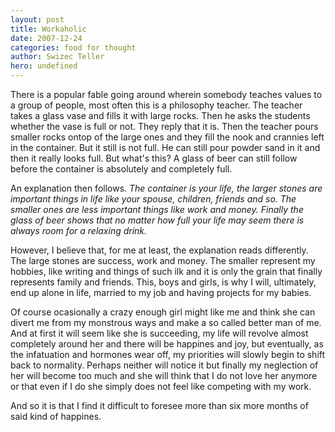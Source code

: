 ```yaml
---
layout: post
title: Workaholic
date: 2007-12-24
categories: food for thought
author: Swizec Teller
hero: undefined
---
```


There is a popular fable going around wherein somebody teaches values to a group of people, most often this is a philosophy teacher. The teacher takes a glass vase and fills it with large rocks. Then he asks the students whether the vase is full or not. They reply that it is. Then the teacher pours smaller rocks ontop of the large ones and they fill the nook and crannies left in the container. But it still is not full. He can still pour powder sand in it and then it really looks full. But what's this? A glass of beer can still follow before the container is absolutely and completely full.

An explanation then follows. _The container is your life, the larger stones are important things in life like your spouse, children, friends and so. The smaller ones are less important things like work and money. Finally the glass of beer shows that no matter how full your life may seem there is always room for a relaxing drink._

However, I believe that, for me at least, the explanation reads differently. The large stones are success, work and money. The smaller represent my hobbies, like writing and things of such ilk and it is only the grain that finally represents family and friends. This, boys and girls, is why I will, ultimately, end up alone in life, married to my job and having projects for my babies.

Of course ocasionally a crazy enough girl might like me and think she can divert me from my monstrous ways and make a so called better man of me. And at first it will seem like she is succeeding, my life will revolve almost completely around her and there will be happines and joy, but eventually, as the infatuation and hormones wear off, my priorities will slowly begin to shift back to normality. Perhaps neither will notice it but finally my neglection of her will become too much and she will think that I do not love her anymore or that even if I do she simply does not feel like competing with my work.

And so it is that I find it difficult to foresee more than six more months of said kind of happines.
